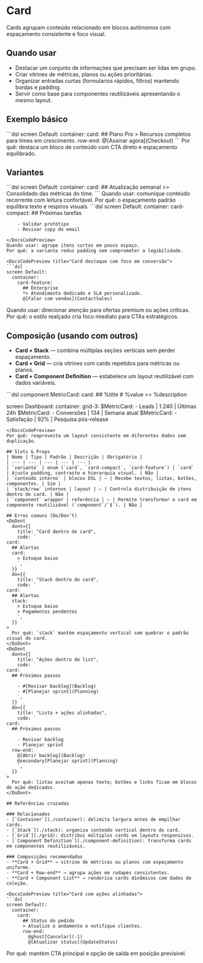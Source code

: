 # Card
Cards agrupam conteúdo relacionado em blocos autônomos com espaçamento consistente e foco visual.

## Quando usar
- Destacar um conjunto de informações que precisam ser lidas em grupo.
- Criar vitrines de métricas, planos ou ações prioritárias.
- Organizar entradas curtas (formularios rápidos, filtros) mantendo bordas e padding.
- Servir como base para componentes reutilizáveis apresentando o mesmo layout.

## Exemplo básico
<DocsCodePreview title="Card com informação e ação">
```dsl
screen Default:
  container:
    card:
      ## Plano Pro
      > Recursos completos para times em crescimento.
      row-end:
        @[Assinar agora](Checkout)
```
</DocsCodePreview>
Por quê: destaca um bloco de conteúdo com CTA direto e espaçamento equilibrado.

## Variantes
<DocsCodePreview title="Card padrão para blocos gerais">
```dsl
screen Default:
  container:
    card:
      ## Atualização semanal
      >> Consolidado das métricas do time.
```
</DocsCodePreview>
Quando usar: comunique conteúdo recorrente com leitura confortável.
Por quê: o espaçamento padrão equilibra texto e respiros visuais.

<DocsCodePreview title="Card compacto para listas densas">
```dsl
screen Default:
  container:
    card-compact:
      ## Próximas tarefas
      
        - Validar protótipo
        - Revisar copy do email
```
</DocsCodePreview>
Quando usar: agrupe itens curtos em pouco espaço.
Por quê: a variante reduz padding sem comprometer a legibilidade.

<DocsCodePreview title="Card destaque com foco em conversão">
```dsl
screen Default:
  container:
    card-feature:
      ## Enterprise
      *> Atendimento dedicado e SLA personalizado.
      @[Falar com vendas](ContactSales)
```
</DocsCodePreview>
Quando usar: direcionar atenção para ofertas premium ou ações críticas.
Por quê: o estilo realçado cria foco imediato para CTAs estratégicos.

## Composição (usando com outros)
- **Card + Stack** — combina múltiplas seções verticais sem perder espaçamento.
- **Card + Grid** — cria vitrines com cards repetidos para métricas ou planos.
- **Card + Component Definition** — estabelece um layout reutilizável com dados variáveis.

<DocsCodePreview title="Grid de cards reutilizáveis">
```dsl
component MetricCard:
  card:
    ## %title
    # %value
    >> %description

screen Dashboard:
  container:
    grid-3:
      $MetricCard:
        - Leads | 1.240 | Últimas 24h
      $MetricCard:
        - Conversões | 134 | Semana atual
      $MetricCard:
        - Satisfação | 92% | Pesquisa pós-release
```
</DocsCodePreview>
Por quê: reaproveita um layout consistente em diferentes dados sem duplicação.

## Slots & Props
| Nome | Tipo | Padrão | Descrição | Obrigatório |
| --- | --- | --- | --- | --- |
| `variante` | enum (`card`, `card-compact`, `card-feature`) | `card` | Ajusta padding, contraste e hierarquia visual. | Não |
| `conteúdo interno` | blocos DSL | — | Recebe textos, listas, botões, componentes. | Sim |
| `stack/row` internos | layout | — | Controla distribuição de itens dentro do card. | Não |
| `component` wrapper | referência | — | Permite transformar o card em componente reutilizável (`component`/`$`). | Não |

## Erros comuns (Do/Don’t)
<DoDont
  dont={{
    title: "Card dentro de card",
    code: `
card:
  ## Alertas
  card:
    > Estoque baixo
    `,
  }}
  do={{
    title: "Stack dentro do card",
    code: `
card:
  ## Alertas
  stack:
    > Estoque baixo
    > Pagamentos pendentes
    `,
  }}
>
  Por quê: `stack` mantém espaçamento vertical sem quebrar o padrão visual do card.
</DoDont>
<DoDont
  dont={{
    title: "Ações dentro de list",
    code: `
card:
  ## Próximos passos
  
    - #[Revisar backlog](Backlog)
    - #[Planejar sprint](Planning)
    `,
  }}
  do={{
    title: "Lista + ações alinhadas",
    code: `
card:
  ## Próximos passos
  
    - Revisar backlog
    - Planejar sprint
  row-end:
    @[Abrir backlog](Backlog)
    @secondary[Planejar sprint](Planning)
    `,
  }}
>
  Por quê: listas aceitam apenas texto; botões e links ficam em blocos de ação dedicados.
</DoDont>

## Referências cruzadas

### Relacionados
- [`Container`](./container): delimita largura antes de empilhar cards.
- [`Stack`](./stack): organiza conteúdo vertical dentro do card.
- [`Grid`](./grid): distribui múltiplos cards em layouts responsivos.
- [`Component Definition`](./component-definition): transforma cards em componentes reutilizáveis.

### Composições recomendadas
- **Card + Grid** → vitrine de métricas ou planos com espaçamento uniforme.
- **Card + Row-end** → agrupa ações em rodapés consistentes.
- **Card + Component List** → renderiza cards dinâmicos com dados de coleção.

<DocsCodePreview title="Card com ações alinhadas">
```dsl
screen Default:
  container:
    card:
      ## Status do pedido
      > Atualize o andamento e notifique clientes.
      row-end:
        @ghost[Cancelar](-1)
        @[Atualizar status](UpdateStatus)
```
</DocsCodePreview>
Por quê: mantém CTA principal e opção de saída em posição previsível.
